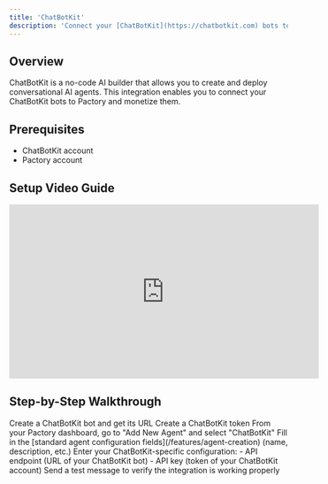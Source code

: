 ```yaml
---
title: 'ChatBotKit'
description: 'Connect your [ChatBotKit](https://chatbotkit.com) bots to Pactory'
---
```


## Overview

ChatBotKit is a no-code AI builder that allows you to create and deploy conversational AI agents. This integration enables you to connect your ChatBotKit bots to Pactory and monetize them.

## Prerequisites

- ChatBotKit account
- Pactory account

## Setup Video Guide

<iframe
  width="560"
  height="315"
  src="https://www.youtube.com/embed/R2OAUr4te6k?si=68WKF290lU-nrbAz"
  title="ChatBotKit Integration Guide"
  frameborder="0"
  allow="accelerometer; autoplay; clipboard-write; encrypted-media; gyroscope; picture-in-picture"
  allowfullscreen
></iframe>

## Step-by-Step Walkthrough

<Steps>
  <Step title="Create ChatBotKit Bot">
    Create a ChatBotKit bot and get its URL
  </Step> 
  <Step title="Create ChatBotKit Token">
    Create a ChatBotKit token
  </Step> 
  <Step title="Access Integration">
    From your Pactory dashboard, go to "Add New Agent" and select "ChatBotKit"
  </Step>
  <Step title="Configure Basic Settings">
    Fill in the [standard agent configuration fields](/features/agent-creation) (name, description, etc.)
  </Step>
  <Step title="Configure Integration">
    Enter your ChatBotKit-specific configuration:
    - API endpoint (URL of your ChatBotKit bot)
    - API key (token of your ChatBotKit account)

  </Step>
  <Step title="Test Connection">
    Send a test message to verify the integration is working properly
  </Step>
</Steps>
